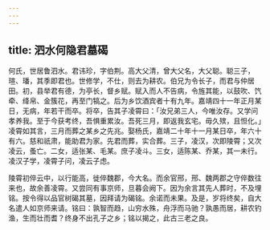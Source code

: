 ```yaml
---
---
---
```

title: 泗水何隐君墓碣
---



何氏，世居鲁泗水。君讳珍，字伯荆。高大父清，曾大父名，大父聪。聪三子，瑄、璠，其季即君也。世修学，不仕，则去为耕农。伯兄为令长子，而君与仲居田。初，县举君有德，为亭长，督乡赋。赋入而人不告病，令旌其能，以鼓吹、饩牵、绛帛、金簇花，再至门犒之。后为乡饮酒宾者十有九年。嘉靖四十一年正月某日，无病，年若干而卒。将卒，告其子凌霄曰：「汝兄弟三人，今唯汝存。又学问孝养我。至于今获考终，吾惧重累汝。吾死三月，即返我玄宅。毋久殡，且怛化。」凌霄如其言，三月而葬之某乡之先兆。娶杨氏，嘉靖二十年十一月某日卒，年六十有六。慈和祇肃，能助君为家。先君而葬，实合葬。三子，凌汉，次即陵霄；又次凌云，蚤亡。二女，适张某、毛某。庶子凌斗。三女，适陈某、乔某，其一未行。凌汉子学，凌霄子问，凌云子虑。

陵霄初倅云中，以行能高，徙倅魏郡，今大名。而余官邢，邢、魏两郡之守倅数往来也，故余善凌霄。又尝同有事京师，旦暮会阙下。因为余言其先人葬时，不及埋铭。按令得以品官树碣其墓，因拜请为碣铭。余诺而未果。及是，岁将终矣，自大名遣人如京师来请。铭曰：孰智而趋，山穷水殊，舟浮而马驰？孰愚而居，耕农钓渔，生而壮而耆？终身不出孔子之乡；铭以揭之，此古三老之良。